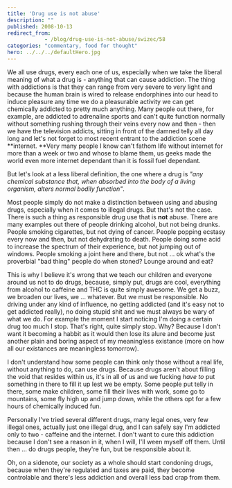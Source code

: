 ```yaml
---
title: 'Drug use is not abuse'
description: ""
published: 2008-10-13
redirect_from: 
            - /blog/drug-use-is-not-abuse/swizec/58
categories: "commentary, food for thought"
hero: ../../../defaultHero.jpg
---
```

We all use drugs, every each one of us, especially when we take the liberal meaning of what a drug is - anything that can cause addiction. The thing with addictions is that they can range from very severe to very light and because the human brain is wired to release endorphines into our head to induce pleasure any time we do a pleasurable activity we can get chemically addicted to pretty much anything. Many people out there, for example, are addicted to adrenaline sports and can&#x27;t quite function normally without something rushing through their veins every now and then - then we have the television addicts, sitting in front of the damned telly all day long and let&#x27;s not forget to most recent entrant to the addiction scene **internet. **Very many people I know can&#x27;t fathom life without internet for more than a week or two and whose to blame them, us geeks made the world even more internet dependant than it is fossil fuel dependant.

But let&#x27;s look at a less liberal definition, the one where a drug is _&quot;any chemical substance that, when absorbed into the body of a living organism, alters normal bodily function&quot;_.

Most people simply do not make a distinction between using and abusing drugs, especially when it comes to illegal drugs. But that&#x27;s not the case. There is such a thing as responsible drug use that is **not** abuse. There are many examples out there of people drinking alcohol, but not being drunks. People smoking cigarettes, but not dying of cancer. People popping ecstasy every now and then, but not dehydrating to death. People doing some acid to increase the spectrum of their experience, but not jumping out of windows. People smoking a joint here and there, but not ... ok what&#x27;s the proverbial &quot;bad thing&quot; people do when stoned? Lounge around and eat?

This is why I believe it&#x27;s wrong that we teach our children and everyone around us not to do drugs, because, simply put, drugs are cool, everything from alcohol to caffeine and THC is quite simply awesome. We get a buzz, we broaden our lives, we ... whatever. But we must be responsible. No driving under any kind of influence, no getting addicted (and it&#x27;s easy not to get addicted really), no doing stupid shit and we must always be wary of what we do. For example the moment I start noticing I&#x27;m doing a certain drug too much I stop. That&#x27;s right, quite simply stop. Why? Because I don&#x27;t want it becoming a habbit as it would then lose its alure and become just another plain and boring aspect of my meaningless existance (more on how all our existances are meaningless tomorrow).

I don&#x27;t understand how some people can think only those without a real life, without anything to do, can use drugs. Because drugs aren&#x27;t about filling the void that resides within us, it&#x27;s in all of us and we fucking _have to_ put something in there to fill it up lest we be empty. Some people put telly in there, some make children, some fill their lives with work, some go to mountains, some fly high up and jump down, while the others opt for a few hours of chemically induced fun.

Personally I&#x27;ve tried several different drugs, many legal ones, very few illegal ones, actually just one illegal drug, and I can safely say I&#x27;m addicted only to two - caffeine and the internet. I don&#x27;t want to cure this addiction because I don&#x27;t see a reason in it, when I will, I&#x27;ll ween myself off them. Until then ... do drugs people, they&#x27;re fun, but be responsible about it.

Oh, on a sidenote, our society as a whole should start condoning drugs, because when they&#x27;re regulated and taxes are paid, they become controlable and there&#x27;s less addiction and overall less bad crap from them.
